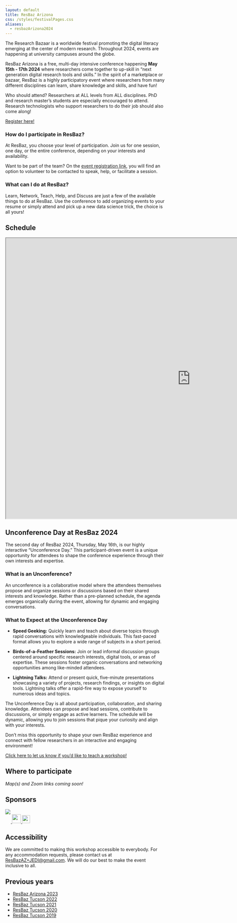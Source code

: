 ```yaml
---
layout: default
title: ResBaz Arizona
css: /styles/festivalPages.css
aliases:
  - resbazArizona2024
---
```


The Research Bazaar is a worldwide festival promoting the digital literacy emerging at the center of modern research. Throughout 2024, events are happening at university campuses around the globe.

ResBaz Arizona is a free, multi-day intensive conference happening **May 15th - 17th 2024** where researchers come together to up-skill in "next generation digital research tools and skills." In the spirit of a marketplace or bazaar, ResBaz is a highly participatory event where researchers from many different disciplines can learn, share knowledge and skills, and have fun!

Who should attend? Researchers at ALL levels from ALL disciplines. PhD and research master's students are especially encouraged to attend. Research technologists who support researchers to do their job should also come along!

[Register here!](https://forms.gle/u5naq46pn3YoKERd8)

### How do I participate in ResBaz?

At ResBaz, you choose your level of participation. Join us for one session, one day, or the entire conference, depending on your interests and availability. 

Want to be part of the team? On the [event registration link](https://forms.gle/u5naq46pn3YoKERd8), you will find an option to volunteer to be contacted to speak, help, or facilitate a session. 

### What can I do at ResBaz?

Learn, Network, Teach, Help, and Discuss are just a few of the available things to do at ResBaz. Use the conference to add organizing events to your resume or simply attend and pick up a new data science trick, the choice is all yours!

## Schedule

<div class="calendar spread">
<iframe src="https://docs.google.com/spreadsheets/d/e/2PACX-1vQSViAjTeehEPDW3DuHvcNYl6kWfGqV8Zr_7LL0N43UQABt8YAqhYt3vhyIqaNuj-or7Fj1JNJOMOmU/pubhtml?widget=false&amp;chrome=false&amp;headers=false" width="1164" height="885"></iframe>
</div>

## Unconference Day at ResBaz 2024

The second day of ResBaz 2024, Thursday, May 16th, is our highly interactive "Unconference Day." This participant-driven event is a unique opportunity for attendees to shape the conference experience through their own interests and expertise.

### What is an Unconference?

An unconference is a collaborative model where the attendees themselves propose and organize sessions or discussions based on their shared interests and knowledge. Rather than a pre-planned schedule, the agenda emerges organically during the event, allowing for dynamic and engaging conversations.

### What to Expect at the Unconference Day

- **Speed Geeking:** Quickly learn and teach about diverse topics through rapid conversations with knowledgeable individuals. This fast-paced format allows you to explore a wide range of subjects in a short period.

- **Birds-of-a-Feather Sessions:** Join or lead informal discussion groups centered around specific research interests, digital tools, or areas of expertise. These sessions foster organic conversations and networking opportunities among like-minded attendees.

- **Lightning Talks:** Attend or present quick, five-minute presentations showcasing a variety of projects, research findings, or insights on digital tools. Lightning talks offer a rapid-fire way to expose yourself to numerous ideas and topics.

The Unconference Day is all about participation, collaboration, and sharing knowledge. Attendees can propose and lead sessions, contribute to discussions, or simply engage as active learners. The schedule will be dynamic, allowing you to join sessions that pique your curiosity and align with your interests.

Don't miss this opportunity to shape your own ResBaz experience and connect with fellow researchers in an interactive and engaging environment!

[comment]: <> (To change the messy email template below, the stuff after body= needs to be url-unencoded / url-encoded)

[Click here to let us know if you'd like to teach a workshop!](mailto:ResBazAZ+2024WannaTeach@gmail.com?subject=Teaching%20A%20Workshop!&body=I%27d%20like%20to%20teach%20a%20workshop%20this%20year%20at%20ResBaz%202024%21%0A%0AIdeal%20days%20%2F%20times%3A%0A-%20Wednesday%20%28online%29%20at%20%28pick%20a%20time%21%29%0A-%20Friday%20%28in-person%29%20at%20%28pick%20a%20time%21%29%0A%0AWorkshop%20topic%3A%20%28pick%20a%20title%21%29%0A%0AOptional%20workshop%20description%3A%0A%28not%20more%20than%20one%20paragraph%21%20keep%20it%20simple%21%29%0A%0AMore%20details%3A%0A%28anything%20the%20conference%20organizers%20can%20help%20you%20with%21%29%0A%0AAbout%20you%3A%0A%28name%2C%20bio%20to%20display%20on%20the%20website%21%29%0A)


## Where to participate

*Map(s) and Zoom links coming soon!*

## Sponsors

```{=html}
<div class="sponsor-logos">
  <a class="block-a" href="https://www.arizona.edu" title="University of Arizona">
    <img src="/img/logos/block_a.svg"/>
  </a>

  <div class="ua-groups">
    <a href="https://lib.arizona.edu" title="University Libraries">
      <img src="/img/logos/ua_libraries.svg" style="height:1.25em"/>
    </a>
    <a href="https://datainsight.arizona.edu" title="Institute for Computing and Data-Enabled Insight">
      <img src="/img/logos/ua_icdi.svg" style="height:2em"/>
    </a>
    <a href="https://datascience.arizona.edu" title="Data Science Institute">
      <img src="/img/logos/ua_dsi.svg" style="height:1.75em"/>
    </a>
  </div>
</div>
```


## Accessibility

We are committed to making this workshop accessible to everybody. For any accommodation requests, please contact us at <ResBazAZ+JEDI@gmail.com>. We will do our best to make the event inclusive to all.

## Previous years

- [ResBaz Arizona 2023](/resbaz/Arizona2023.qmd)
- [ResBaz Tucson 2022](/resbaz/resbazTucson2022.qmd)
- [ResBaz Tucson 2021](/resbaz/resbazTucson2021.qmd)
- [ResBaz Tucson 2020](/resbaz/resbazTucson2020.qmd)
- [ResBaz Tucson 2019](/resbaz/resbazTucson2019.qmd)
